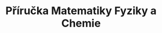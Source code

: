 ---
title: Příručka Matematiky Fyziky a Chemie
description: Rychlá příručka Matematiky Fyziky a Chemie 
template: splash
hero:
  tagline: Vítejte na rychlé příručce Matematiky Fyziky a Chemie 
  image:
    file: ../../assets/houston.webp
  actions:
    - text: Otevřít Příručku
      link: /uvod/uvod
      icon: right-arrow
      variant: primary
---
